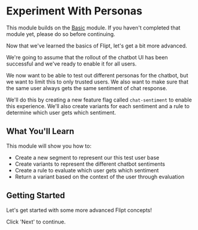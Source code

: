 # Experiment With Personas

This module builds on the [Basic](/) module. If you haven't completed that module yet, please do so before continuing.

Now that we've learned the basics of Flipt, let's get a bit more advanced.

We're going to assume that the rollout of the chatbot UI has been successful and we've ready to enable it for all users.

We now want to be able to test out different personas for the chatbot, but we want to limit this to only trusted users. We also want to make sure that the same user always gets the same sentiment of chat response.

We'll do this by creating a new feature flag called `chat-sentiment` to enable this experience. We'll also create variants for each sentiment and a rule to determine which user gets which sentiment.

## What You'll Learn

This module will show you how to:

- Create a new segment to represent our this test user base
- Create variants to represent the different chatbot sentiments
- Create a rule to evaluate which user gets which sentiment
- Return a variant based on the context of the user through evaluation

## Getting Started

Let's get started with some more advanced Flipt concepts!

Click 'Next' to continue.
